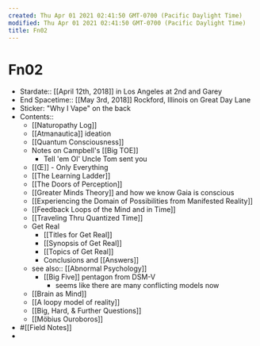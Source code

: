 ```yaml
---
created: Thu Apr 01 2021 02:41:50 GMT-0700 (Pacific Daylight Time)
modified: Thu Apr 01 2021 02:41:50 GMT-0700 (Pacific Daylight Time)
title: Fn02
---
```


# Fn02

- Stardate:: [[April 12th, 2018]] in Los Angeles at 2nd and Garey
- End Spacetime:: [[May 3rd, 2018]] Rockford, Illinois on Great Day Lane
- Sticker: "Why I Vape" on the back
- Contents::
  - [[Naturopathy Log]]
  - [[Atmanautica]] ideation
  - [[Quantum Consciousness]]
  - Notes on Campbell's [[Big TOE]]
    - Tell 'em Ol' Uncle Tom sent you
  - [[Œ]] - Only Everything
  - [[The Learning Ladder]]
  - [[The Doors of Perception]]
  - [[Greater Minds Theory]] and how we know Gaia is conscious
  - [[Experiencing the Domain of Possibilities from Manifested Reality]]
  - [[Feedback Loops of the Mind and in Time]]
  - [[Traveling Thru Quantized Time]]
  - Get Real
    - [[Titles for Get Real]]
    - [[Synopsis of Get Real]]
    - [[Topics of Get Real]]
    - Conclusions and [[Answers]]
  - see also:: [[Abnormal Psychology]]
    - [[Big Five]] pentagon from DSM-V
      - seems like there are many conflicting models now
  - [[Brain as Mind]]
  - [[A loopy model of reality]]
  - [[Big, Hard, & Further Questions]]
  - [[Möbius Ouroboros]]
- #[[Field Notes]]
-
